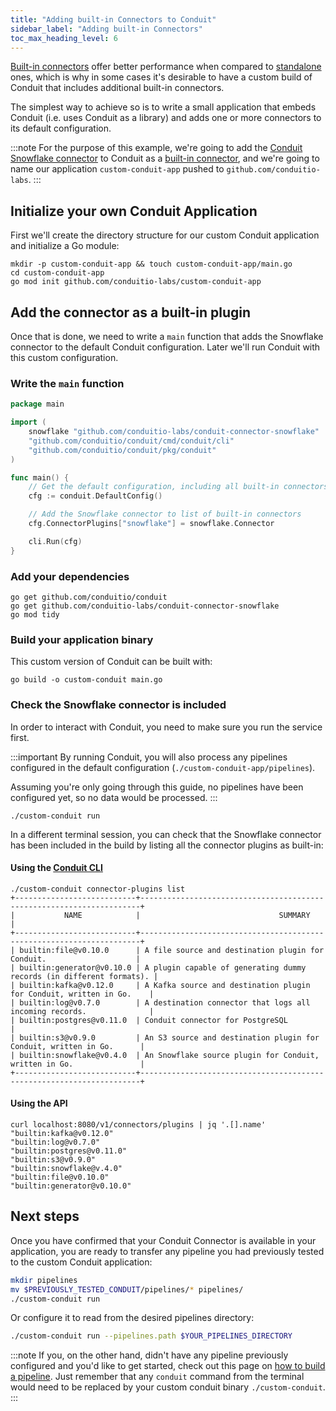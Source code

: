 ```yaml
---
title: "Adding built-in Connectors to Conduit"
sidebar_label: "Adding built-in Connectors"
toc_max_heading_level: 6
---
```


[Built-in connectors](/docs/core-concepts#built-in-connector) offer better performance when compared to [standalone](/docs/core-concepts#standalone-connector) ones,
which is why in some cases it's desirable to have a custom build of Conduit that
includes additional built-in connectors.

The simplest way to achieve so is to write a small application that embeds
Conduit (i.e. uses Conduit as a library) and adds one or more connectors to its
default configuration.

:::note
For the purpose of this example, we're going to add the [Conduit Snowflake connector](/docs/using/connectors/list/snowflake) to Conduit as a [built-in connector](/docs/core-concepts#built-in-connector), and we're going to name our application `custom-conduit-app` pushed to `github.com/conduitio-labs`.
:::

## Initialize your own Conduit Application

First we'll create the directory structure for our custom Conduit application and initialize a Go module:

```shell
mkdir -p custom-conduit-app && touch custom-conduit-app/main.go
cd custom-conduit-app
go mod init github.com/conduitio-labs/custom-conduit-app
```

## Add the connector as a built-in plugin

Once that is done, we need to write a `main` function that adds the Snowflake connector to the default Conduit configuration. Later we'll run Conduit with this custom configuration.


### Write the `main` function

```go title="custom-conduit-app/main.go"
package main

import (
	snowflake "github.com/conduitio-labs/conduit-connector-snowflake"
	"github.com/conduitio/conduit/cmd/conduit/cli"
	"github.com/conduitio/conduit/pkg/conduit"
)

func main() {
	// Get the default configuration, including all built-in connectors
	cfg := conduit.DefaultConfig()

	// Add the Snowflake connector to list of built-in connectors
	cfg.ConnectorPlugins["snowflake"] = snowflake.Connector

	cli.Run(cfg)
}
```

### Add your dependencies

```shell
go get github.com/conduitio/conduit
go get github.com/conduitio-labs/conduit-connector-snowflake
go mod tidy
```

### Build your application binary

This custom version of Conduit can be built with: 

```shell title="custom-conduit-app"
go build -o custom-conduit main.go
```

### Check the Snowflake connector is included

In order to interact with Conduit, you need to make sure you run the service first. 

:::important
By running Conduit, you will also process any pipelines configured in the default configuration (`./custom-conduit-app/pipelines`).

Assuming you're only going through this guide, no pipelines have been configured yet, so no data would be processed.
:::

```shell title="custom-conduit-app"
./custom-conduit run
``` 

In a different terminal session, you can check that the Snowflake connector has been 
included in the build by listing all the connector plugins as built-in: 

#### Using the [Conduit CLI](/docs/cli)

```shell title="custom-conduit-app"
./custom-conduit connector-plugins list
+---------------------------+----------------------------------------------------------------------+
|           NAME            |                               SUMMARY                                |
+---------------------------+----------------------------------------------------------------------+
| builtin:file@v0.10.0      | A file source and destination plugin for Conduit.                    |
| builtin:generator@v0.10.0 | A plugin capable of generating dummy records (in different formats). |
| builtin:kafka@v0.12.0     | A Kafka source and destination plugin for Conduit, written in Go.    |
| builtin:log@v0.7.0        | A destination connector that logs all incoming records.              |
| builtin:postgres@v0.11.0  | Conduit connector for PostgreSQL                                     |
| builtin:s3@v0.9.0         | An S3 source and destination plugin for Conduit, written in Go.      |
| builtin:snowflake@v0.4.0  | An Snowflake source plugin for Conduit, written in Go.               |
+---------------------------+----------------------------------------------------------------------+
```

#### Using the API

```shell
curl localhost:8080/v1/connectors/plugins | jq '.[].name'
"builtin:kafka@v0.12.0"
"builtin:log@v0.7.0"
"builtin:postgres@v0.11.0"
"builtin:s3@v0.9.0"
"builtin:snowflake@v.4.0"
"builtin:file@v0.10.0"
"builtin:generator@v0.10.0"
```

## Next steps

Once you have confirmed that your Conduit Connector is available in your application, you are ready to transfer any pipeline you had previously tested to the custom Conduit application:

```bash title="custom-conduit-app"
mkdir pipelines
mv $PREVIOUSLY_TESTED_CONDUIT/pipelines/* pipelines/
./custom-conduit run
```

Or configure it to read from the desired pipelines directory:

```bash title="custom-conduit-app"
./custom-conduit run --pipelines.path $YOUR_PIPELINES_DIRECTORY
```

:::note
If you, on the other hand, didn't have any pipeline previously configured and you'd like to get started, check out this page on [how to build a pipeline](/docs/getting-started#build-a-pipeline). Just remember that any `conduit` command from the terminal would need to be replaced by your custom conduit binary `./custom-conduit`.
:::
